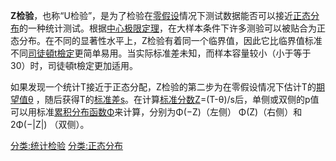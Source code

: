 {{unreferenced|time=2017-02-18T07:06:25+00:00}}
{{noteTa
|G1=Math
|T=zh-cn:Z检验; zh-tw:Z檢定;
|1= zh-cn:参数; zh-tw:母數;zh-hant:母數
|2= zh-cn:水平; zh-tw:水準
|3= zh-cn:学生t检验; zh-tw:司徒頓t檢定
|4= zh-cn:检验; zh-tw:檢定
|5= zh-cn:零假设; zh-tw:虛無假說
}}
'''Z检验'''，也称“U检验”，是为了检验在[[零假设|零假设]]情况下测试数据能否可以接近[[正态分布|正态分布]]的一种统计测试。根据[[中心极限定理|中心极限定理]]，在大样本条件下许多测验可以被贴合为正态分布。在不同的显著性水平上，Z检验有着同一个临界值，因此它比临界值标准不同[[司徒頓t檢定|司徒頓t檢定]]更简单易用。当实际标准差未知，而样本容量较小（小于等于30）时，司徒頓t檢定更加适用。

如果发现一个统计T接近于正态分配，Z检验的第二步为在零假设情况下估计T的[[期望值|期望值]]θ ，随后获得T的[[标准差|标准差]]s。在计算[[标准分数|标准分数]]Z=(T-θ)/s后，单侧或双侧的p值可以用标准[[累积分布函数|累积分布函数]]Φ来计算，分别为Φ(−Z)（左侧） Φ(Z)（右侧）和 2Φ(−|Z|) （双侧）。
{{統計學}}
{{math-stub}}

[[分类:统计检验|分类:统计检验]]
[[分类:正态分布|分类:正态分布]]